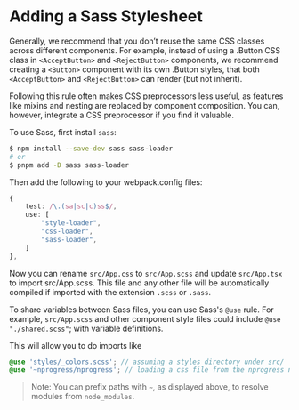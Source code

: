 # Adding a Sass Stylesheet

Generally, we recommend that you don’t reuse the same CSS classes across different components. For example, instead of using a .Button CSS class in `<AcceptButton>` and `<RejectButton>` components, we recommend creating a `<Button>` component with its own .Button styles, that both `<AcceptButton>` and `<RejectButton>` can render (but not inherit).

Following this rule often makes CSS preprocessors less useful, as features like mixins and nesting are replaced by component composition. You can, however, integrate a CSS preprocessor if you find it valuable.

To use Sass, first install `sass`:

```bash
$ npm install --save-dev sass sass-loader
# or
$ pnpm add -D sass sass-loader
```

Then add the following to your webpack.config files:

```ts {2,6}
{
    test: /\.(sa|sc|c)ss$/,
    use: [
        "style-loader",
        "css-loader",
        "sass-loader",
    ]
},
```

Now you can rename `src/App.css` to `src/App.scss` and update `src/App.tsx` to import src/App.scss. This file and any other file will be automatically compiled if imported with the extension `.scss` or `.sass`.

To share variables between Sass files, you can use Sass's `@use` rule. For example, `src/App.scss` and other component style files could include `@use "./shared.scss"`; with variable definitions.

This will allow you to do imports like

```scss
@use 'styles/_colors.scss'; // assuming a styles directory under src/
@use '~nprogress/nprogress'; // loading a css file from the nprogress node module
```

> Note: You can prefix paths with `~`, as displayed above, to resolve modules from `node_modules`.

